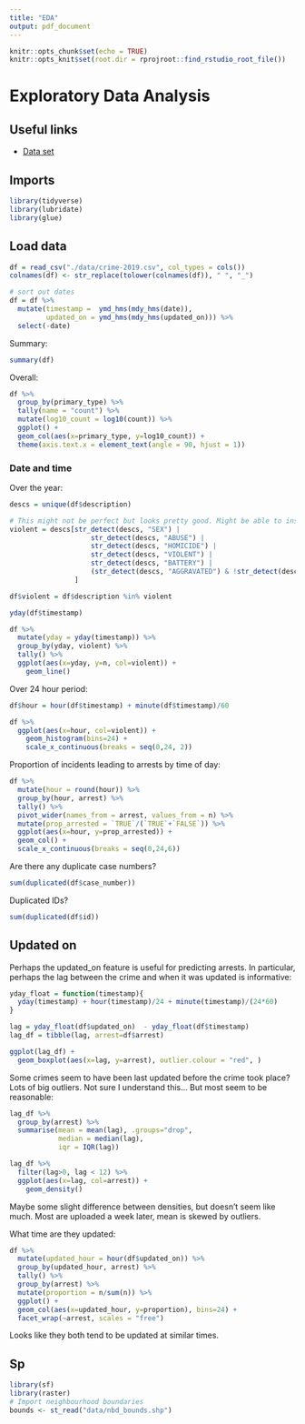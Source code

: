 ```yaml
---
title: "EDA"
output: pdf_document
---
```


```r
knitr::opts_chunk$set(echo = TRUE)
knitr::opts_knit$set(root.dir = rprojroot::find_rstudio_root_file())
```

# Exploratory Data Analysis

## Useful links
- [Data set](https://data.cityofchicago.org/Public-Safety/Crimes-2019/w98m-zvie)

## Imports
```r
library(tidyverse)
library(lubridate)
library(glue)
```

## Load data
```r
df = read_csv("./data/crime-2019.csv", col_types = cols())
colnames(df) <- str_replace(tolower(colnames(df)), " ", "_")

# sort out dates
df = df %>%
  mutate(timestamp =  ymd_hms(mdy_hms(date)),
         updated_on = ymd_hms(mdy_hms(updated_on))) %>%
  select(-date)
```

Summary:
```r
summary(df)
```


Overall:
```r
df %>%
  group_by(primary_type) %>%
  tally(name = "count") %>%
  mutate(log10_count = log10(count)) %>%
  ggplot() +
  geom_col(aes(x=primary_type, y=log10_count)) +
  theme(axis.text.x = element_text(angle = 90, hjust = 1))
```
### Date and time
Over the year:
```r
descs = unique(df$description)

# This might not be perfect but looks pretty good. Might be able to instead use IUCR code?
violent = descs[str_detect(descs, "SEX") |
                    str_detect(descs, "ABUSE") |
                    str_detect(descs, "HOMICIDE") |
                    str_detect(descs, "VIOLENT") |
                    str_detect(descs, "BATTERY") |
                    (str_detect(descs, "AGGRAVATED") & !str_detect(descs, "NON-AGGRAVATED"))
                ]

df$violent = df$description %in% violent

yday(df$timestamp)

df %>%
  mutate(yday = yday(timestamp)) %>%
  group_by(yday, violent) %>%
  tally() %>%
  ggplot(aes(x=yday, y=n, col=violent)) +
    geom_line()
```


Over 24 hour period:
```r
df$hour = hour(df$timestamp) + minute(df$timestamp)/60

df %>%
  ggplot(aes(x=hour, col=violent)) +
    geom_histogram(bins=24) +
    scale_x_continuous(breaks = seq(0,24, 2))
```

Proportion of incidents leading to arrests by time of day:
```r
df %>%
  mutate(hour = round(hour)) %>%
  group_by(hour, arrest) %>%
  tally() %>%
  pivot_wider(names_from = arrest, values_from = n) %>%
  mutate(prop_arrested = `TRUE`/(`TRUE`+`FALSE`)) %>%
  ggplot(aes(x=hour, y=prop_arrested)) +
  geom_col() +
  scale_x_continuous(breaks = seq(0,24,6))
```

Are there any duplicate case numbers?
```r
sum(duplicated(df$case_number))
```
Duplicated IDs?
```r
sum(duplicated(df$id))
```
## Updated on
Perhaps the updated_on feature is useful for predicting arrests. In particular, perhaps the lag between the crime and when it was updated is informative:
```r
yday_float = function(timestamp){
  yday(timestamp) + hour(timestamp)/24 + minute(timestamp)/(24*60)
}

lag = yday_float(df$updated_on)  - yday_float(df$timestamp)
lag_df = tibble(lag, arrest=df$arrest)

ggplot(lag_df) +
  geom_boxplot(aes(x=lag, y=arrest), outlier.colour = "red", )
```
Some crimes seem to have been last updated before the crime took place? Lots of big outliers. Not sure I understand this... But most seem to be reasonable:
```r
lag_df %>%
  group_by(arrest) %>%
  summarise(mean = mean(lag), .groups="drop",
            median = median(lag),
            iqr = IQR(lag))
```

```r
lag_df %>%
  filter(lag>0, lag < 12) %>%
  ggplot(aes(x=lag, col=arrest)) +
    geom_density()
```
Maybe some slight difference between densities, but doesn't seem like much. Most are uploaded a week later, mean is skewed by outliers.


What time are they updated:
```r
df %>%
  mutate(updated_hour = hour(df$updated_on)) %>%
  group_by(updated_hour, arrest) %>%
  tally() %>%
  group_by(arrest) %>%
  mutate(proportion = n/sum(n)) %>%
  ggplot() +
  geom_col(aes(x=updated_hour, y=proportion), bins=24) +
  facet_wrap(~arrest, scales = "free")
```
Looks like they both tend to be updated at similar times.

## Sp
```r
library(sf)
library(raster)
# Import neighbourhood boundaries
bounds <- st_read("data/nbd_bounds.shp")
```






